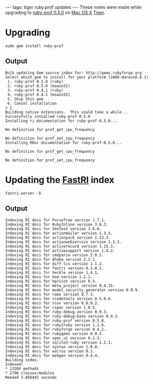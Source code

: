 ---
tags: tiger ruby.prof updates
---
These notes were made while upgrading to [[ruby-prof 0.5.0]] on [[Mac OS X]] [[Tiger]].

= Upgrading =

<pre>sudo gem install ruby-prof</pre>

== Output ==

<pre>Bulk updating Gem source index for: http://gems.rubyforge.org
Select which gem to install for your platform (i686-darwin8.8.1)
 1. ruby-prof 0.5.0 (ruby)
 2. ruby-prof 0.5.0 (mswin32)
 3. ruby-prof 0.4.1 (ruby)
 4. ruby-prof 0.4.1 (mswin32)
 5. Skip this gem
 6. Cancel installation
> 1
Building native extensions.  This could take a while...
Successfully installed ruby-prof-0.5.0
Installing ri documentation for ruby-prof-0.5.0...

No definition for prof_get_cpu_frequency

No definition for prof_set_cpu_frequency
Installing RDoc documentation for ruby-prof-0.5.0...

No definition for prof_get_cpu_frequency

No definition for prof_set_cpu_frequency</pre>

= Updating the [[FastRI]] index =

<pre>fastri-server -b</pre>

== Output ==

<pre>Indexing RI docs for ParseTree version 1.7.1.
Indexing RI docs for RubyInline version 3.6.3.
Indexing RI docs for ZenTest version 3.6.0.
Indexing RI docs for actionmailer version 1.3.3.
Indexing RI docs for actionpack version 1.13.3.
Indexing RI docs for actionwebservice version 1.2.3.
Indexing RI docs for activerecord version 1.15.3.
Indexing RI docs for activesupport version 1.4.2.
Indexing RI docs for cmdparse version 2.0.2.
Indexing RI docs for dhaka version 2.2.1.
Indexing RI docs for diff-lcs version 1.1.2.
Indexing RI docs for fastri version 0.3.0.1.
Indexing RI docs for heckle version 1.4.1.
Indexing RI docs for hoe version 1.2.1.
Indexing RI docs for hpricot version 0.5.
Indexing RI docs for meta_project version 0.4.15.
Indexing RI docs for model_security_generator version 0.0.9.
Indexing RI docs for rake version 0.7.3.
Indexing RI docs for rcodetools version 0.5.0.0.
Indexing RI docs for rcov version 0.8.0.2.
Indexing RI docs for rspec version 1.0.5.
Indexing RI docs for ruby-debug version 0.9.3.
Indexing RI docs for ruby-debug-base version 0.9.3.
Indexing RI docs for ruby-prof version 0.5.0.
Indexing RI docs for ruby2ruby version 1.1.6.
Indexing RI docs for rubyforge version 0.4.2.
Indexing RI docs for rubygems version 0.9.2.
Indexing RI docs for spec_ui version 0.2.3.
Indexing RI docs for sqlite3-ruby version 1.2.1.
Indexing RI docs for syntax version 1.0.0.
Indexing RI docs for walrus version 0.1.
Indexing RI docs for webgen version 0.4.4.
Building index.
Indexed:
* 13204 methods
* 2706 classes/modules
Needed 3.856442 seconds</pre>
